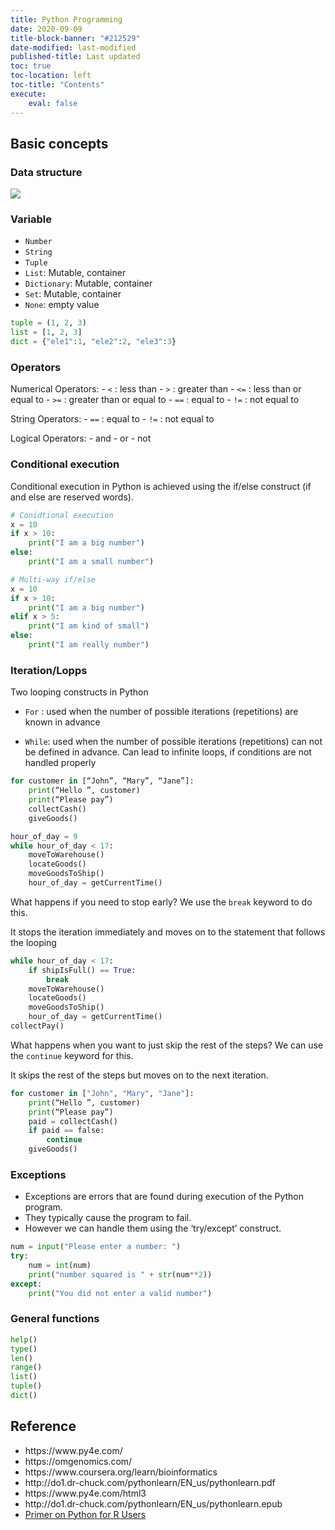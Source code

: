 ```yaml
---
title: Python Programming
date: 2020-09-09
title-block-banner: "#212529"
date-modified: last-modified
published-title: Last updated
toc: true
toc-location: left
toc-title: "Contents"
execute:
    eval: false
---
```


## Basic concepts

### Data structure

![](python_types.png)

### Variable

- `Number`
- `String`
- `Tuple`
- `List`: Mutable, container
- `Dictionary`: Mutable, container
- `Set`: Mutable, container
- `None`: empty value

```python
tuple = (1, 2, 3)
list = [1, 2, 3]
dict = {"ele1":1, "ele2":2, "ele3":3}
```
### Operators

Numerical Operators:
- `< ` : less than
- `> ` : greater than
- `<=` : less than or equal to
- `>=` : greater than or equal to
- `==` : equal to
- `!=` : not equal to

String Operators:
- `==` : equal to
- `!=` : not equal to

Logical Operators:
- and
- or
- not

### Conditional execution

Conditional execution in Python is achieved using the if/else construct (if and else are reserved words).

```python
# Conidtional execution
x = 10
if x > 10:
    print("I am a big number")
else:
    print("I am a small number")

# Multi-way if/else
x = 10
if x > 10:
    print("I am a big number")
elif x > 5:
    print("I am kind of small")
else:
    print("I am really number")
```

### Iteration/Lopps

Two looping constructs in Python

- `For` : used when the number of possible iterations (repetitions) are known in advance

- `While`: used when the number of possible iterations (repetitions) can not be defined in advance. Can lead to infinite loops, if conditions are not handled properly

```python
for customer in [“John”, “Mary”, “Jane”]:
	print(“Hello ”, customer)
	print(“Please pay”)
	collectCash()
	giveGoods()

hour_of_day = 9
while hour_of_day < 17:
	moveToWarehouse()
	locateGoods()
	moveGoodsToShip()
	hour_of_day = getCurrentTime()
```
What happens if you need to stop early? We use the `break` keyword to do this.

It stops the iteration immediately and moves on to the statement that follows the looping

```python
while hour_of_day < 17:
	if shipIsFull() == True:
		break
	moveToWarehouse()
	locateGoods()
	moveGoodsToShip()
	hour_of_day = getCurrentTime()
collectPay()
``` 
What happens when you want to just skip the rest of the steps? We can use the `continue` keyword for this.

It skips the rest of the steps but moves on to the next iteration.

```python
for customer in ["John", "Mary", "Jane"]:
	print(“Hello ”, customer)
	print(“Please pay”)
	paid = collectCash()
	if paid == false:
		continue
	giveGoods()
```
### Exceptions
- Exceptions are errors that are found during execution of the Python program.
- They typically cause the program to fail.
- However we can handle them using the ‘try/except’ construct.

```python
num = input("Please enter a number: ")
try:
	num = int(num)
	print("number squared is " + str(num**2))
except:
	print("You did not enter a valid number")
```
### General functions

```python
help()
type()
len() 
range()
list()      
tuple()
dict()
```

## Reference

- https://www.py4e.com/
- https://omgenomics.com/
- https://www.coursera.org/learn/bioinformatics
- http://do1.dr-chuck.com/pythonlearn/EN_us/pythonlearn.pdf
- https://www.py4e.com/html3
- http://do1.dr-chuck.com/pythonlearn/EN_us/pythonlearn.epub
- [Primer on Python for R Users](https://cran.r-project.org/web/packages/reticulate/vignettes/python_primer.html)

